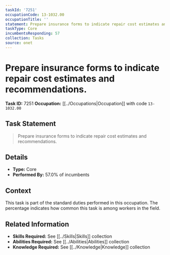 ```yaml
---
taskId: '7251'
occupationCode: 13-1032.00
occupationTitle: ''
statement: Prepare insurance forms to indicate repair cost estimates and recommendations.
taskType: Core
incumbentsResponding: 57
collection: Tasks
source: onet
---
```

# Prepare insurance forms to indicate repair cost estimates and recommendations.

**Task ID:** 7251
**Occupation:** [[../Occupations|Occupation]] with code `13-1032.00`

## Task Statement

> Prepare insurance forms to indicate repair cost estimates and recommendations.

## Details

- **Type:** Core
- **Performed By:** 57.0% of incumbents

## Context

This task is part of the standard duties performed in this occupation. The percentage indicates how common this task is among workers in the field.

## Related Information

- **Skills Required:** See [[../Skills|Skills]] collection
- **Abilities Required:** See [[../Abilities|Abilities]] collection
- **Knowledge Required:** See [[../Knowledge|Knowledge]] collection
